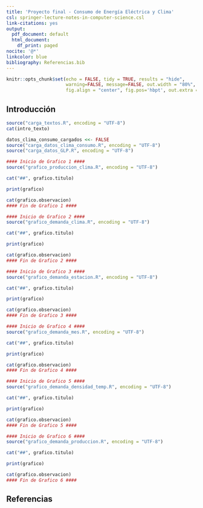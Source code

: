 ```yaml
---
title: 'Proyecto final - Consumo de Energía Eléctrica y Clima'
csl: springer-lecture-notes-in-computer-science.csl
link-citations: yes
output:
  pdf_document: default
  html_document:
    df_print: paged
nocite: '@*'
linkcolor: blue
bibliography: Referencias.bib
---
```



```r
knitr::opts_chunk$set(echo = FALSE, tidy = TRUE, results = "hide",
                      warning=FALSE, message=FALSE, out.width = "80%",
                      fig.align = "center", fig.pos='hbpt', out.extra = '')
```

## Introducción

```r
source("carga_textos.R", encoding = "UTF-8")
cat(intro_texto)
```

```r
datos_clima_consumo_cargados <<- FALSE
source("carga_datos_clima_consumo.R", encoding = "UTF-8")
source("carga_datos_GLP.R", encoding = "UTF-8")
```


```r
#### Inicio de Grafico 1 ####
source("grafico_produccion_clima.R", encoding = "UTF-8")
```

```r
cat("##", grafico.titulo)
```

```r
print(grafico)
```

```r
cat(grafico.observacion)
#### Fin de Grafico 1 ####
```

\pagebreak

```r
#### Inicio de Grafico 2 ####
source("grafico_demanda_clima.R", encoding = "UTF-8")
```

```r
cat("##", grafico.titulo)
```

```r
print(grafico)
```

```r
cat(grafico.observacion)
#### Fin de Grafico 2 ####
```

\pagebreak

```r
#### Inicio de Grafico 3 ####
source("grafico_demanda_estacion.R", encoding = "UTF-8")
```

```r
cat("##", grafico.titulo)
```

```r
print(grafico)
```

```r
cat(grafico.observacion)
#### Fin de Grafico 3 ####
```

\pagebreak

```r
#### Inicio de Grafico 4 ####
source("grafico_demanda_mes.R", encoding = "UTF-8")
```

```r
cat("##", grafico.titulo)
```

```r
print(grafico)
```

```r
cat(grafico.observacion)
#### Fin de Grafico 4 ####
```

\pagebreak

```r
#### Inicio de Grafico 5 ####
source("grafico_demanda_densidad_temp.R", encoding = "UTF-8")
```

```r
cat("##", grafico.titulo)
```

```r
print(grafico)
```

```r
cat(grafico.observacion)
#### Fin de Grafico 5 ####
```

\pagebreak

```r
#### Inicio de Grafico 6 ####
source("grafico_demanda_produccion.R", encoding = "UTF-8")
```

```r
cat("##", grafico.titulo)
```

```r
print(grafico)
```

```r
cat(grafico.observacion)
#### Fin de Grafico 6 ####
```

\pagebreak

## Referencias